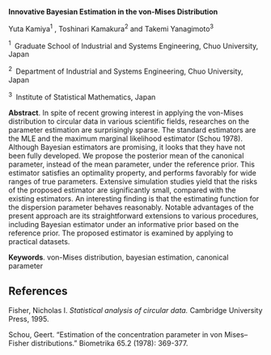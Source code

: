 <span>**Innovative Bayesian Estimation in the von-Mises
Distribution**</span>

Yuta Kamiya$^1$ , Toshinari Kamakura$^2$ and Takemi Yanagimoto$^3$

$^1 \;$ Graduate School of Industrial and Systems Engineering, Chuo
University, Japan

$^2 \;$ Department of Industrial and Systems Engineering, Chuo
University, Japan

$^3 \;$ Institute of Statistical Mathematics, Japan

<span>**Abstract**</span>. In spite of recent growing interest in
applying the von-Mises distribution to circular data in various
scientific fields, researches on the parameter estimation are
surprisingly sparse. The standard estimators are the MLE and the maximum
marginal likelihood estimator (Schou 1978). Although Bayesian estimators
are promising, it looks that they have not been fully developed. We
propose the posterior mean of the canonical parameter, instead of the
mean parameter, under the reference prior. This estimator satisfies an
optimality property, and performs favorably for wide ranges of true
parameters. Extensive simulation studies yield that the risks of the
proposed estimator are significantly small, compared with the existing
estimators. An interesting finding is that the estimating function for
the dispersion parameter behaves reasonably. Notable advantages of the
present approach are its straightforward extensions to various
procedures, including Bayesian estimator under an informative prior
based on the reference prior. The proposed estimator is examined by
applying to practical datasets.

<span>**Keywords**</span>. von-Mises distribution, bayesian estimation,
canonical parameter

References {#references .unnumbered}
----------

Fisher, Nicholas I. <span>*Statistical analysis of circular
data.*</span> Cambridge University Press, 1995.

Schou, Geert. “Estimation of the concentration parameter in von
Mises–Fisher distributions.” Biometrika 65.2 (1978): 369-377.

